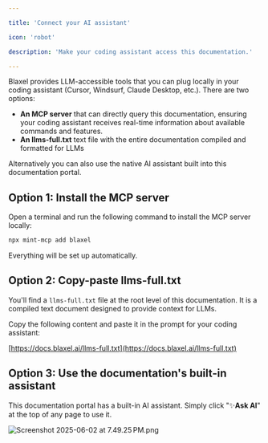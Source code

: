 ```yaml
---

title: 'Connect your AI assistant'

icon: 'robot'

description: 'Make your coding assistant access this documentation.'

---
```


Blaxel provides LLM-accessible tools that you can plug locally in your coding assistant (Cursor, Windsurf, Claude Desktop, etc.). There are two options:

- **An MCP server** that can directly query this documentation, ensuring your coding assistant receives real-time information about available commands and features.
- **An llms-full.txt** text file with the entire documentation compiled and formatted for LLMs

Alternatively you can also use the native AI assistant built into this documentation portal.

## Option 1: Install the MCP server

Open a terminal and run the following command to install the MCP server locally:

```bash
npx mint-mcp add blaxel
```

Everything will be set up automatically.

## Option 2: Copy-paste llms-full.txt

You'll find a `llms-full.txt` file at the root level of this documentation. It is a compiled text document designed to provide context for LLMs. 

Copy the following content and paste it in the prompt for your coding assistant:

[https://docs.blaxel.ai/llms-full.txt](https://docs.blaxel.ai/llms-full.txt)

## Option 3: Use the documentation's built-in assistant

This documentation portal has a built-in AI assistant. Simply click "✨**Ask AI**" at the top of any page to use it.

![Screenshot 2025-06-02 at 7.49.25 PM.png](MCP-docs/Screenshot_2025-06-02_at_7.49.25_PM.png)